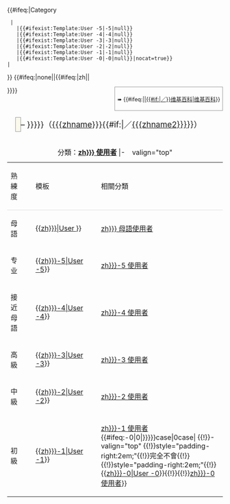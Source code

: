 {{#ifeq:{{NAMESPACE}}|Category
  |{{Babel
    |{{#ifexist:Template:User {{{1|zh}}}|{{{1|zh}}}|null}}
    |{{#ifexist:Template:User {{{1|zh}}}-5|{{{1|zh}}}-5|null}}
    |{{#ifexist:Template:User {{{1|zh}}}-4|{{{1|zh}}}-4|null}}
    |{{#ifexist:Template:User {{{1|zh}}}-3|{{{1|zh}}}-3|null}}
    |{{#ifexist:Template:User {{{1|zh}}}-2|{{{1|zh}}}-2|null}}
    |{{#ifexist:Template:User {{{1|zh}}}-1|{{{1|zh}}}-1|null}}
    |{{#ifexist:Template:User {{{1|zh}}}-0|{{{1|zh}}}-0|null}}|nocat=true}}
 |<div style="clear:both;"></div>}}
<!--當wikipedia參數為none時或語言代碼為zh時不顯示該語言的維基百科連接-->
{{#ifeq:{{{wikipedia|}}}|none||{{#ifeq:{{{1|}}}|zh||<div style="float: right; padding: 0.3em; border: 1px solid #999; font-size: 0.9em; padding: 0.4em;"><span class="Unicode">➠</span> {{#ifeq:{{{wikipedia|}}}|{{ns:0}}|[[:{{{1}}}:|{{{zhname}}}{{#if:{{{zhname2|}}}|／{{{zhname2}}}}}维基百科]]|[[:{{{wikipedia}}}:|{{{zhname}}}维基百科]]}}</div>}}}}
<div style="margin: 1em; padding: 1em 0 0.17em 0; font-size: 133%;">
<span id="anchorage_{{{1|zh}}}" style="font-weight:bold; padding:0.3em; border:1px solid #999; font-family: monospace; background:#faf9ec" lang="en">{{{1|zh}}}</span> – <span lang="{{{1|zh}}}">{{{nativename|{{#language:{{{1|zh}}}}}}}}</span>&#8206;（[[{{{zhname}}}]]{{#if:{{{zhname2|}}}|／[[{{{zhname2}}}]]}}）</div>
<!--*參考：'''[[:Category:其他语言的维基百科典范条目 ({{{zhname}}}{{#if:{{{zhname2|}}}|／[[{{{zhname2}}}]]}})]]'''-->
<!--以連結不同語言的特色條目分類中，吸引更多熟習該語言的維基人進行釋譯-->
{|cellpadding="2" cellspacing="0" style="margin: 2em; width: 70%;"
|+ 分類：'''[[:Category:{{{1|zh}}} 使用者]]'''
|-　valign="top"
|style="padding-right:2em;border-bottom:1px solid #ddd;"|熟練度
|style="padding-right:2em;border-bottom:1px solid #ddd;"|模板
|style="border-bottom:1px solid #ddd;"|相關分類
|-valign="top"
|style="padding-right:2em;"|母語
|style="padding-right:2em;"|<nowiki>{{</nowiki>[[Template:User {{{1|zh}}}|User {{{1|zh}}}]]<nowiki>}}</nowiki>
|[[:Category:{{{1|zh}}} 母語使用者]]
|-valign="top"
|style="padding-right:2em;"|专业
|style="padding-right:2em;"|<nowiki>{{</nowiki>[[Template:User {{{1|zh}}}-5|User {{{1|zh}}}-5]]<nowiki>}}</nowiki>
|[[:Category:{{{1|zh}}}-5 使用者]]
|-valign="top"
|style="padding-right:2em;"|接近母語
|style="padding-right:2em;"|<nowiki>{{</nowiki>[[Template:User {{{1|zh}}}-4|User {{{1|zh}}}-4]]<nowiki>}}</nowiki>
|[[:Category:{{{1|zh}}}-4 使用者]]
|-valign="top"
|style="padding-right:2em;"|高級
|style="padding-right:2em;"|<nowiki>{{</nowiki>[[Template:User {{{1|zh}}}-3|User {{{1|zh}}}-3]]<nowiki>}}</nowiki>
|[[:Category:{{{1|zh}}}-3 使用者]]
|-valign="top"
|style="padding-right:2em;"|中級
|style="padding-right:2em;"|<nowiki>{{</nowiki>[[Template:User {{{1|zh}}}-2|User {{{1|zh}}}-2]]<nowiki>}}</nowiki>
|[[:Category:{{{1|zh}}}-2 使用者]]
|-valign="top"
|style="padding-right:2em;"|初級
|style="padding-right:2em;"|<nowiki>{{</nowiki>[[Template:User {{{1|zh}}}-1|User {{{1|zh}}}-1]]<nowiki>}}</nowiki>
|[[:Category:{{{1|zh}}}-1 使用者]]
{{#ifeq:{{{zero|{{#ifexist:Template:User {{{1|zh}}}-0|0|}}}}}case|0case|
{{!}}- valign="top"
{{!}}style="padding-right:2em;"{{!}}完全不會{{!}}{{!}}style="padding-right:2em;"{{!}}<nowiki>{{</nowiki>[[Template:User {{{1|zh}}}-0|User {{{1|zh}}}-0]]<nowiki>}}</nowiki>{{!}}{{!}}[[:Category:{{{1|zh}}}-0 使用者]]}}
|}<noinclude>
{{Documentation}}
</noinclude>